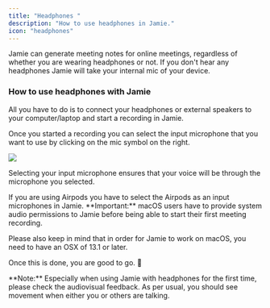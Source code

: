 ```yaml
---
title: "Headphones "
description: "How to use headphones in Jamie."
icon: "headphones"
---
```


Jamie can generate meeting notes for online meetings, regardless of whether you are wearing headphones or not. If  you don't hear any headphones Jamie will take your internal mic of your device.&#x20;

### How to use headphones with Jamie

All you have to do is to connect your headphones or external speakers to your computer/laptop and start a recording in Jamie.

Once you started a recording you can select the input microphone that you want to use by clicking on the mic symbol on the right.&#x20;

![](/Screenshot2025-02-12at13.34.32.png)

Selecting your input microphone ensures that your voice will be through the microphone you selected.&#x20;

<Tip>
  If you are using Airpods you have to select the Airpods as an input microphones in Jamie.
</Tip>

<Warning>
  **Important:** macOS users have to provide system audio permissions to Jamie before being able to start their first meeting recording.

  Please also keep in mind that in order for Jamie to work on macOS, you need to have an OSX of 13.1 or later.
</Warning>

Once this is done, you are good to go. 🎉

<Note>
  **Note:** Especially when using Jamie with headphones for the first time, please check the audiovisual feedback. As per usual, you should see movement when either you or others are talking.
</Note>